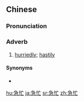 ==Chinese==
{{zh-forms}}

===Pronunciation===
{{zh-pron
|m=jímáng
|c=gap1 mong4
|ma=Zh-jímáng.ogg
|cat=adv
}}

===Adverb===
{{zh-adv}}

# [[hurriedly]]; [[hastily]]

====Synonyms====
* {{zh-l|疾忙}}

{{zh-cat|Elementary}}

[[hu:急忙]]
[[ja:急忙]]
[[sr:急忙]]
[[zh:急忙]]